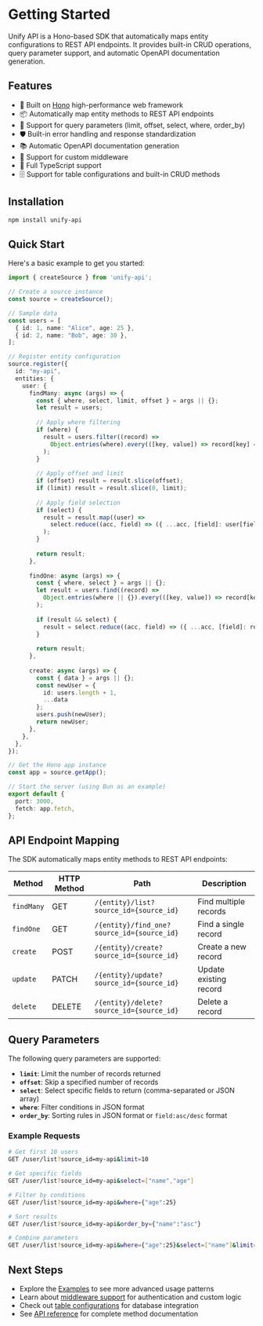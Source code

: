# Getting Started

Unify API is a Hono-based SDK that automatically maps entity configurations to REST API endpoints. It provides built-in CRUD operations, query parameter support, and automatic OpenAPI documentation generation.

## Features

- 🚀 Built on [Hono](https://hono.dev/) high-performance web framework
- 📦 Automatically map entity methods to REST API endpoints
- 🔧 Support for query parameters (limit, offset, select, where, order_by)
- 🛡️ Built-in error handling and response standardization
- 📚 Automatic OpenAPI documentation generation
- 🔌 Support for custom middleware
- 💪 Full TypeScript support
- 🗄️ Support for table configurations and built-in CRUD methods

## Installation

```bash
npm install unify-api
```

## Quick Start

Here's a basic example to get you started:

```typescript
import { createSource } from 'unify-api';

// Create a source instance
const source = createSource();

// Sample data
const users = [
  { id: 1, name: "Alice", age: 25 },
  { id: 2, name: "Bob", age: 30 },
];

// Register entity configuration
source.register({
  id: "my-api",
  entities: {
    user: {
      findMany: async (args) => {
        const { where, select, limit, offset } = args || {};
        let result = users;
        
        // Apply where filtering
        if (where) {
          result = users.filter((record) =>
            Object.entries(where).every(([key, value]) => record[key] === value)
          );
        }
        
        // Apply offset and limit
        if (offset) result = result.slice(offset);
        if (limit) result = result.slice(0, limit);
        
        // Apply field selection
        if (select) {
          result = result.map((user) => 
            select.reduce((acc, field) => ({ ...acc, [field]: user[field] }), {})
          );
        }
        
        return result;
      },
      
      findOne: async (args) => {
        const { where, select } = args || {};
        let result = users.find((record) =>
          Object.entries(where || {}).every(([key, value]) => record[key] === value)
        );
        
        if (result && select) {
          result = select.reduce((acc, field) => ({ ...acc, [field]: result[field] }), {});
        }
        
        return result;
      },
      
      create: async (args) => {
        const { data } = args || {};
        const newUser = {
          id: users.length + 1,
          ...data
        };
        users.push(newUser);
        return newUser;
      },
    },
  },
});

// Get the Hono app instance
const app = source.getApp();

// Start the server (using Bun as an example)
export default {
  port: 3000,
  fetch: app.fetch,
};
```

## API Endpoint Mapping

The SDK automatically maps entity methods to REST API endpoints:

| Method | HTTP Method | Path | Description |
|--------|-------------|------|-------------|
| `findMany` | GET | `/{entity}/list?source_id={source_id}` | Find multiple records |
| `findOne` | GET | `/{entity}/find_one?source_id={source_id}` | Find a single record |
| `create` | POST | `/{entity}/create?source_id={source_id}` | Create a new record |
| `update` | PATCH | `/{entity}/update?source_id={source_id}` | Update existing record |
| `delete` | DELETE | `/{entity}/delete?source_id={source_id}` | Delete a record |

## Query Parameters

The following query parameters are supported:

- **`limit`**: Limit the number of records returned
- **`offset`**: Skip a specified number of records
- **`select`**: Select specific fields to return (comma-separated or JSON array)
- **`where`**: Filter conditions in JSON format
- **`order_by`**: Sorting rules in JSON format or `field:asc/desc` format

### Example Requests

```bash
# Get first 10 users
GET /user/list?source_id=my-api&limit=10

# Get specific fields
GET /user/list?source_id=my-api&select=["name","age"]

# Filter by conditions
GET /user/list?source_id=my-api&where={"age":25}

# Sort results
GET /user/list?source_id=my-api&order_by={"name":"asc"}

# Combine parameters
GET /user/list?source_id=my-api&where={"age":25}&select=["name"]&limit=5
```

## Next Steps

- Explore the [Examples](/examples) to see more advanced usage patterns
- Learn about [middleware support](/middleware) for authentication and custom logic
- Check out [table configurations](/tables) for database integration
- See [API reference](/api-reference) for complete method documentation